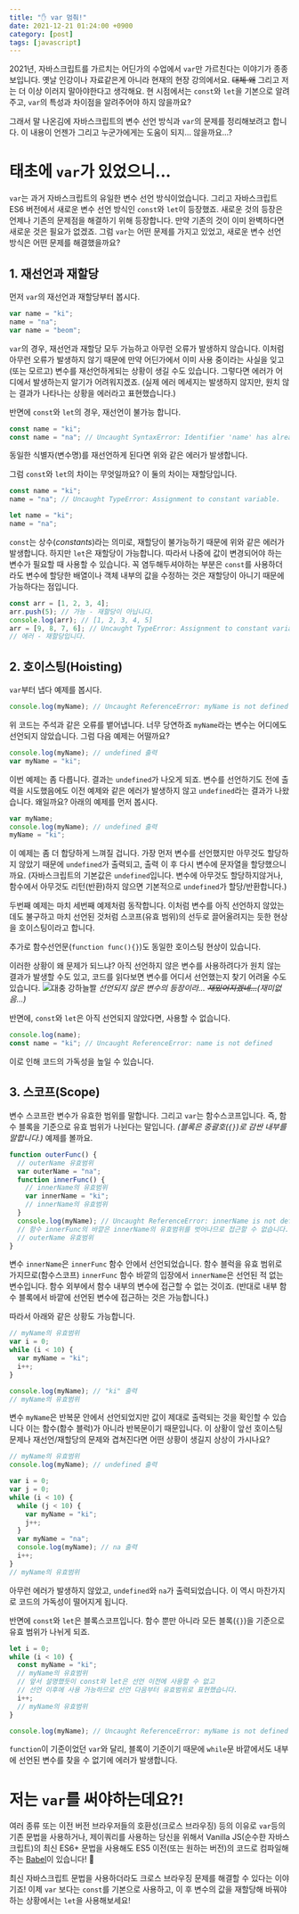 ```yaml
---
title: "✋ var 멈춰!"
date: 2021-12-21 01:24:00 +0900
category: [post]
tags: [javascript]
---
```


2021년, 자바스크립트를 가르치는 어딘가의 수업에서 `var`만 가르친다는 이야기가 종종 보입니다.
옛날 인강이나 자료같은게 아니라 현재의 현장 강의에서요. ~~대체 왜~~
그리고 저는 더 이상 이러지 말아야한다고 생각해요.
현 시점에서는 `const`와 `let`을 기본으로 알려주고, `var`의 특성과 차이점을 알려주어야 하지 않을까요?

그래서 말 나온김에 자바스크립트의 변수 선언 방식과 `var`의 문제를 정리해보려고 합니다.
이 내용이 언젠가 그리고 누군가에게는 도움이 되지... 않을까요...?

# 태초에 `var`가 있었으니...

`var`는 과거 자바스크립트의 유일한 변수 선언 방식이었습니다.
그리고 자바스크립트 ES6 버전에서 새로운 변수 선언 방식인 `const`와 `let`이 등장했죠.
새로운 것의 등장은 언제나 기존의 문제점을 해결하기 위해 등장합니다.
만약 기존의 것이 이미 완벽하다면 새로운 것은 필요가 없겠죠.
그럼 `var`는 어떤 문제를 가지고 있었고, 새로운 변수 선언 방식은 어떤 문제를 해결했을까요?

## 1. 재선언과 재할당

먼저 `var`의 재선언과 재할당부터 봅시다.

```js
var name = "ki";
name = "na";
var name = "beom";
```

`var`의 경우, 재선언과 재할당 모두 가능하고 아무런 오류가 발생하지 않습니다.
이처럼 아무런 오류가 발생하지 않기 때문에 만약 어딘가에서 이미 사용 중이라는 사실을 잊고(또는 모르고) 변수를 재선언하게되는 상황이 생길 수도 있습니다.
그렇다면 에러가 어디에서 발생하는지 알기가 어려워지겠죠. (실제 에러 메세지는 발생하지 않지만, 원치 않는 결과가 나타나는 상황을 에러라고 표현했습니다.)

반면에 `const`와 `let`의 경우, 재선언이 불가능 합니다.

```js
const name = "ki";
const name = "na"; // Uncaught SyntaxError: Identifier 'name' has already been declared
```

동일한 식별자(변수명)를 재선언하게 된다면 위와 같은 에러가 발생합니다.

그럼 `const`와 `let`의 차이는 무엇일까요? 이 둘의 차이는 재할당입니다.

```js
const name = "ki";
name = "na"; // Uncaught TypeError: Assignment to constant variable.
```

```js
let name = "ki";
name = "na";
```

`const`는 상수(_constants_)라는 의미로, 재할당이 불가능하기 때문에 위와 같은 에러가 발생합니다.
하지만 `let`은 재할당이 가능합니다. 따라서 나중에 값이 변경되어야 하는 변수가 필요할 때 사용할 수 있습니다.
꼭 염두해두셔야하는 부분은 `const`를 사용하더라도 변수에 할당한 배열이나 객체 내부의 값을 수정하는 것은 재할당이 아니기 때문에 가능하다는 점입니다.

```js
const arr = [1, 2, 3, 4];
arr.push(5); // 가능 - 재할당이 아닙니다.
console.log(arr); // [1, 2, 3, 4, 5]
arr = [9, 8, 7, 6]; // Uncaught TypeError: Assignment to constant variable.
// 에러 - 재할당입니다.
```

## 2. 호이스팅(Hoisting)

`var`부터 냅다 예제를 봅시다.

```js
console.log(myName); // Uncaught ReferenceError: myName is not defined
```

위 코드는 주석과 같은 오류를 뱉어냅니다. 너무 당연하죠 `myName`라는 변수는 어디에도 선언되지 않았습니다.
그럼 다음 예제는 어떨까요?

```js
console.log(myName); // undefined 출력
var myName = "ki";
```

이번 예제는 좀 다릅니다. 결과는 `undefined`가 나오게 되죠.
변수를 선언하기도 전에 출력을 시도했음에도 이전 예제와 같은 에러가 발생하지 않고 `undefined`라는 결과가 나왔습니다.
왜일까요? 아래의 예제를 먼저 봅시다.

```js
var myName;
console.log(myName); // undefined 출력
myName = "ki";
```

이 예제는 좀 더 합당하게 느껴질 겁니다.
가장 먼저 변수를 선언했지만 아무것도 할당하지 않았기 때문에 `undefined`가 출력되고, 출력 이 후 다시 변수에 문자열을 할당했으니까요.
(자바스크립트의 기본값은 `undefined`입니다. 변수에 아무것도 할당하지않거나, 함수에서 아무것도 리턴(반환)하지 않으면 기본적으로 `undefined`가 할당/반환합니다.)

두번째 예제는 마치 세번째 예제처럼 동작합니다.
이처럼 변수를 아직 선언하지 않았는데도 불구하고 마치 선언된 것처럼 스코프(유효 범위)의 선두로 끌어올려지는 듯한 현상을 호이스팅이라고 합니다.

추가로 함수선언문(`function func(){}`)도 동일한 호이스팅 현상이 있습니다.

이러한 상황이 왜 문제가 되느냐? 아직 선언하지 않은 변수를 사용하려다가 원치 않는 결과가 발생할 수도 있고, 코드를 읽다보면 변수를 어디서 선언했는지 찾기 어려울 수도 있습니다.
![대충 강하늘짤](images/unnamed.jpeg) _선언되지 않은 변수의 등장이라... ~~재밌어지겠네...~~(재미없음...)_

반면에, `const`와 `let`은 아직 선언되지 않았다면, 사용할 수 없습니다.

```js
console.log(name);
const name = "ki"; // Uncaught ReferenceError: name is not defined
```

이로 인해 코드의 가독성을 높일 수 있습니다.

## 3. 스코프(Scope)

변수 스코프란 변수가 유효한 범위를 말합니다. 그리고 `var`는 함수스코프입니다.
즉, 함수 블록을 기준으로 유효 범위가 나뉜다는 말입니다. _(블록은 중괄호(`{}`)로 감싼 내부를 말합니다.)_
예제를 볼까요.

```js
function outerFunc() {
  // outerName 유효범위
  var outerName = "na";
  function innerFunc() {
    // innerName의 유효범위
    var innerName = "ki";
    // innerName의 유효범위
  }
  console.log(myName); // Uncaught ReferenceError: innerName is not defined
  // 함수 innerFunc의 바깥은 innerName의 유효범위를 벗어나므로 접근할 수 없습니다.
  // outerName 유효범위
}
```

변수 `innerName`은 `innerFunc` 함수 안에서 선언되었습니다.
함수 블럭을 유효 범위로 가지므로(함수스코프) `innerFunc` 함수 바깥의 입장에서 `innerName`은 선언된 적 없는 변수입니다.
함수 외부에서 함수 내부의 변수에 접근할 수 없는 것이죠. (반대로 내부 함수 블록에서 바깥에 선언된 변수에 접근하는 것은 가능합니다.)

따라서 아래와 같은 상황도 가능합니다.

```js
// myName의 유효범위
var i = 0;
while (i < 10) {
  var myName = "ki";
  i++;
}

console.log(myName); // "ki" 출력
// myName의 유효범위
```

변수 `myName`은 반복문 안에서 선언되었지만 값이 제대로 출력되는 것을 확인할 수 있습니다
이는 함수(함수 블럭)가 아니라 반복문이기 때문입니다.
이 상황이 앞선 호이스팅 문제나 재선언/재할당의 문제와 겹쳐진다면 어떤 상황이 생길지 상상이 가시나요?

```js
// myName의 유효범위
console.log(myName); // undefined 출력

var i = 0;
var j = 0;
while (i < 10) {
  while (j < 10) {
    var myName = "ki";
    j++;
  }
  var myName = "na";
  console.log(myName); // na 출력
  i++;
}
// myName의 유효범위
```

아무런 에러가 발생하지 않았고, `undefined`와 `na`가 출력되었습니다. 이 역시 마찬가지로 코드의 가독성이 떨어지게 됩니다.

반면에 `const`와 `let`은 블록스코프입니다. 함수 뿐만 아니라 모든 블록(`{}`)을 기준으로 유효 범위가 나뉘게 되죠.

```js
let i = 0;
while (i < 10) {
  const myName = "ki";
  // myName의 유효범위
  // 앞서 설명했듯이 const와 let은 선언 이전에 사용할 수 없고
  // 선언 이후에 사용 가능하므로 선언 다음부터 유효범위로 표현했습니다.
  i++;
  // myName의 유효범위
}

console.log(myName); // Uncaught ReferenceError: myName is not defined
```

`function`이 기준이었던 `var`와 달리, 블록이 기준이기 때문에 `while`문 바깥에서도 내부에 선언된 변수를 찾을 수 없기에 에러가 발생합니다.

# 저는 `var`를 써야하는데요?!

여러 종류 또는 이전 버전 브라우저들의 호환성(크로스 브라우징) 등의 이유로 `var`등의 기존 문법을 사용하거나,
제이쿼리를 사용하는 당신을 위해서 Vanilla JS(순수한 자바스크립트)의 최신 ES6+ 문법을 사용해도 ES5 이전(또는 원하는 버전)의 코드로 컴파일해주는 [Babel](https://babeljs.io/)이 있습니다! 🥳

최신 자바스크립트 문법을 사용하더라도 크로스 브라우징 문제를 해결할 수 있다는 이야기죠!
이제 `var` 보다는 `const`를 기본으로 사용하고, 이 후 변수의 값을 재할당해 바꿔야 하는 상황에서는 `let`을 사용해보세요!
